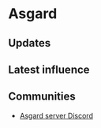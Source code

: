# Asgard

## Updates


<Updates channel="1105065200907989013" />

## Latest influence


<AeternumMap name="Asgard" />

## Communities

- [Asgard server Discord](https://discord.gg/Tb3qUjDsKU)
